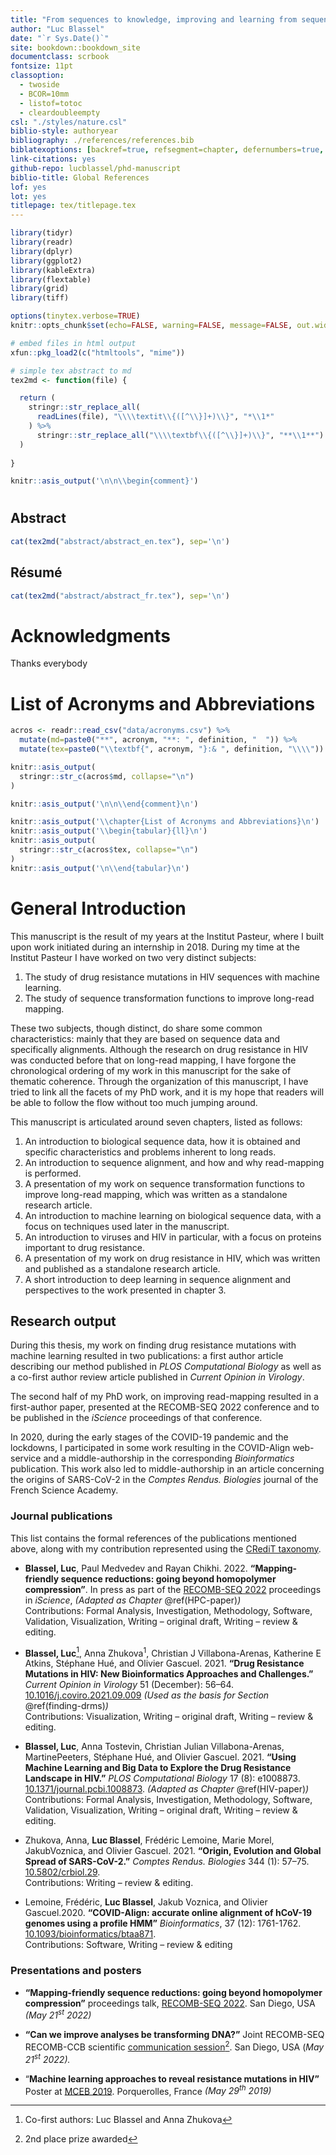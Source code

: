 ```yaml
---
title: "From sequences to knowledge, improving and learning from sequence alignments"
author: "Luc Blassel"
date: "`r Sys.Date()`"
site: bookdown::bookdown_site
documentclass: scrbook
fontsize: 11pt
classoption:
  - twoside
  - BCOR=10mm
  - listof=totoc
  - cleardoubleempty
csl: "./styles/nature.csl"
biblio-style: authoryear
bibliography: ./references/references.bib
biblatexoptions: [backref=true, refsegment=chapter, defernumbers=true, sorting=none, uniquelist=false, style=numeric-comp, maxcitenames=2, maxnames = 5, giveninits=true, uniquename=init, eprint=false, texencoding=utf8, bibencoding=utf8, autocite=superscript, backend=biber]
link-citations: yes
github-repo: lucblassel/phd-manuscript
biblio-title: Global References
lof: yes
lot: yes
titlepage: tex/titlepage.tex
---
```


```r
library(tidyr)
library(readr)
library(dplyr)
library(ggplot2)
library(kableExtra)
library(flextable)
library(grid)
library(tiff)

options(tinytex.verbose=TRUE)
knitr::opts_chunk$set(echo=FALSE, warning=FALSE, message=FALSE, out.width="90%", fig.align="center")

# embed files in html output
xfun::pkg_load2(c("htmltools", "mime"))

# simple tex abstract to md
tex2md <- function(file) {

  return (
    stringr::str_replace_all(
      readLines(file), "\\\\textit\\{([^\\}]+)\\}", "*\\1*"
    ) %>%
      stringr::str_replace_all("\\\\textbf\\{([^\\}]+)\\}", "**\\1**")
  )
  
}
```

\pagestyle{empty}

```r
knitr::asis_output('\n\n\\begin{comment}')
```

#  {.unnumbered}

## Abstract {.unnumbered}

```r
cat(tex2md("abstract/abstract_en.tex"), sep='\n')
```

## Résumé {.unnumbered}

```r
cat(tex2md("abstract/abstract_fr.tex"), sep='\n')
```

# Acknowledgments {.unnumbered}

Thanks everybody

# List of Acronyms and Abbreviations {.unnumbered}

```r
acros <- readr::read_csv("data/acronyms.csv") %>%
  mutate(md=paste0("**", acronym, "**: ", definition, "  ")) %>%
  mutate(tex=paste0("\\textbf{", acronym, "}:& ", definition, "\\\\"))
```

```r
knitr::asis_output(
  stringr::str_c(acros$md, collapse="\n")
)
```

```r
knitr::asis_output('\n\n\\end{comment}\n')

knitr::asis_output('\\chapter{List of Acronyms and Abbreviations}\n')
knitr::asis_output('\\begin{tabular}{ll}\n')
knitr::asis_output(
  stringr::str_c(acros$tex, collapse="\n")
)
knitr::asis_output('\n\\end{tabular}\n')
```

\mainmatter

# General Introduction {.unnumbered}

This manuscript is the result of my years at the Institut Pasteur, where I built upon work initiated during an internship in 2018. During my time at the Institut Pasteur I have worked on two very distinct subjects:

1.  The study of drug resistance mutations in HIV sequences with machine learning.
2.  The study of sequence transformation functions to improve long-read mapping.

These two subjects, though distinct, do share some common characteristics: mainly that they are based on sequence data and specifically alignments. Although the research on drug resistance in HIV was conducted before that on long-read mapping, I have forgone the chronological ordering of my work in this manuscript for the sake of thematic coherence. Through the organization of this manuscript, I have tried to link all the facets of my PhD work, and it is my hope that readers will be able to follow the flow without too much jumping around.

This manuscript is articulated around seven chapters, listed as follows:

1.  An introduction to biological sequence data, how it is obtained and specific characteristics and problems inherent to long reads.
2.  An introduction to sequence alignment, and how and why read-mapping is performed.
3.  A presentation of my work on sequence transformation functions to improve long-read mapping, which was written as a standalone research article.
4.  An introduction to machine learning on biological sequence data, with a focus on techniques used later in the manuscript.
5.  An introduction to viruses and HIV in particular, with a focus on proteins important to drug resistance.
6.  A presentation of my work on drug resistance in HIV, which was written and published as a standalone research article.
7.  A short introduction to deep learning in sequence alignment and perspectives to the work presented in chapter 3.

## Research output {.unnumbered}

During this thesis, my work on finding drug resistance mutations with machine learning resulted in two publications: a first author article describing our method published in *PLOS Computational Biology* as well as a co-first author review article published in *Current Opinion in Virology*.

The second half of my PhD work, on improving read-mapping resulted in a first-author paper, presented at the RECOMB-SEQ 2022 conference and to be published in the *iScience* proceedings of that conference.

In 2020, during the early stages of the COVID-19 pandemic and the lockdowns, I participated in some work resulting in the COVID-Align web-service and a middle-authorship in the corresponding *Bioinformatics* publication. This work also led to middle-authorship in an article concerning the origins of SARS-CoV-2 in the *Comptes Rendus. Biologies* journal of the French Science Academy.

### Journal publications {.unnumbered}

This list contains the formal references of the publications mentioned above, along with my contribution represented using the [CRediT taxonomy](https://credit.niso.org/).

-   **Blassel, Luc**, Paul Medvedev and Rayan Chikhi. 2022. **"Mapping-friendly sequence reductions: going beyond homopolymer compression"**. In press as part of the [RECOMB-SEQ 2022](https://recomb2022.net/recomb-seq/) proceedings in *iScience*, *(Adapted as Chapter* \@ref(HPC-paper)*)\
    *Contributions: Formal Analysis, Investigation, Methodology, Software, Validation, Visualization, Writing -- original draft, Writing -- review & editing.

-   **Blassel, Luc**[^index-1], Anna Zhukova^1^, Christian J Villabona-Arenas, Katherine E Atkins, Stéphane Hué, and Olivier Gascuel. 2021. **"Drug Resistance Mutations in HIV: New Bioinformatics Approaches and Challenges."** *Current Opinion in Virology* 51 (December): 56--64. [10.1016/j.coviro.2021.09.009](https://doi.org/10.1016/j.coviro.2021.09.009) *(Used as the basis for Section* \@ref(finding-drms)*)\
    *Contributions: Visualization, Writing -- original draft, Writing -- review & editing.

-   **Blassel, Luc**, Anna Tostevin, Christian Julian Villabona-Arenas, MartinePeeters, Stéphane Hué, and Olivier Gascuel. 2021. **"Using Machine Learning and Big Data to Explore the Drug Resistance Landscape in HIV."** *PLOS Computational Biology* 17 (8): e1008873. [10.1371/journal.pcbi.1008873](https://doi.org/10.1371/journal.pcbi.1008873). *(Adapted as Chapter* \@ref(HIV-paper)*)\
    *Contributions: Formal Analysis, Investigation, Methodology, Software, Validation, Visualization, Writing -- original draft, Writing -- review & editing.

-   Zhukova, Anna, **Luc Blassel**, Frédéric Lemoine, Marie Morel, JakubVoznica, and Olivier Gascuel. 2021. **"Origin, Evolution and Global Spread of SARS-CoV-2."** *Comptes Rendus. Biologies* 344 (1): 57--75. [10.5802/crbiol.29](https://doi.org/10.5802/crbiol.29).\
    Contributions: Writing -- review & editing.

-   Lemoine, Frédéric, **Luc Blassel**, Jakub Voznica, and Olivier Gascuel.2020. **"COVID-Align: accurate online alignment of hCoV-19 genomes using a profile HMM"** *Bioinformatics*, 37 (12): 1761-1762. [10.1093/bioinformatics/btaa871](https://doi.org/10.1093/bioinformatics/btaa871).\
    Contributions: Software, Writing -- review & editing

[^index-1]: Co-first authors: Luc Blassel and Anna Zhukova

### Presentations and posters {.unnumbered}

-   **"Mapping-friendly sequence reductions: going beyond homopolymer compression"** proceedings talk, [RECOMB-SEQ 2022](https://recomb2022.net/recomb-seq/). San Diego, USA *(May 21^st^ 2022)*

-   **"Can we improve analyses be transforming DNA?"** Joint RECOMB-SEQ RECOMB-CCB scientific [communication session](https://recomb2022.net/recomb-ccb-seq-scientific-communication/)[^index-2]. San Diego, USA (*May 21^st^* *2022).*

-   "**Machine learning approaches to reveal resistance mutations in HIV"** Poster at [MCEB 2019](https://www.lirmm.fr/mceb2019/). Porquerolles, France *(May 29^th^ 2019)*

[^index-2]: 2nd place prize awarded

```{=tex}
\pagestyle{fancy}
\fancyhf{}
\fancyhead[LE]{CHAPTER \thechapter} 
\fancyhead[RO]{\rightmark}
\fancyfoot[CO,CE]{\thepage}

% Number footnotes in main text with letters (not to confuse with Nature style citations)
\renewcommand*\thefootnote{\alph{footnote}}
```

